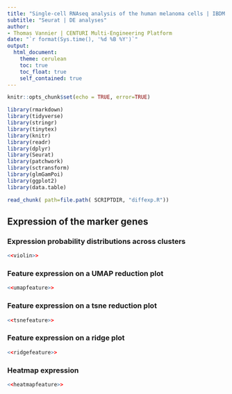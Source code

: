 ```yaml
---
title: "Single-cell RNAseq analysis of the human melanoma cells | IBDM | Marie-Claire Delfini"
subtitle: "Seurat | DE analyses"
author:
- Thomas Vannier | CENTURI Multi-Engineering Platform
date: "`r format(Sys.time(), '%d %B %Y')`"
output:
  html_document: 
    theme: cerulean
    toc: true
    toc_float: true
    self_contained: true
---
```


```r
knitr::opts_chunk$set(echo = TRUE, error=TRUE)
```

```r
library(rmarkdown)
library(tidyverse)
library(stringr)
library(tinytex)
library(knitr)
library(readr)
library(dplyr)
library(Seurat)
library(patchwork)
library(sctransform)
library(glmGamPoi)
library(ggplot2)
library(data.table)
```
[//]: # "Load the various chunks in the various files"
```r
read_chunk( path=file.path( SCRIPTDIR, "diffexp.R"))
```

## Expression of the marker genes

### Expression probability distributions across clusters

```r
<<violin>>
```

### Feature expression on a UMAP reduction plot

```r
<<umapfeature>>
```

### Feature expression on a tsne reduction plot

```r
<<tsnefeature>>
```

### Feature expression on a ridge plot

```r
<<ridgefeature>>
```

### Heatmap expression

```r
<<heatmapfeature>>
```